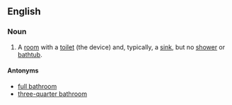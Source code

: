 ==English==

===Noun===
{{en-noun|head=[[half]] [[bathroom]]}}
# A [[room]] with a [[toilet]] (the device) and, typically, a [[sink]], but no [[shower]] or [[bathtub]].

====Antonyms====
* [[full bathroom]]
* [[three-quarter bathroom]]